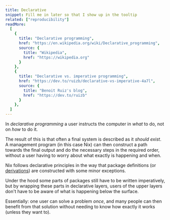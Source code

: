 ```yaml
---
title: Declarative
snippet: Fill me in later so that I show up in the tooltip
related: ["reproducibility"]
readMore:
  [
    {
      title: "Declarative programming",
      href: "https://en.wikipedia.org/wiki/Declarative_programming",
      source: {
        title: "Wikipedia",
        href: "https://wikipedia.org"
      }
    },
    {
      title: "Declarative vs. imperative programming",
      href: "https://dev.to/ruizb/declarative-vs-imperative-4a7l",
      source: {
        title: "Benoit Ruiz's blog",
        href: "https://dev.to/ruizb"
      }
    },
  ]
---
```


In *declarative programming* a user instructs the computer in *what* to do, not on *how* to do it.

The result of this is that often a final system is described as it *should exist*.
A management program (in this case Nix) can then construct a path towards the final output
and do the necessary steps in the required order, without a user having to worry about what exactly is happening and when.

Nix follows declarative principles in the way that package definitions
(or [derivations](/concepts/derivations)) are constructed with some minor exceptions.

Under the hood some parts of packages still have to be written imperatively, but by wrapping these parts in declarative layers,
users of the upper layers don't have to be aware of what is happening below the surface.

Essentially: one user can solve a problem *once*,
and many people can then benefit from that solution without needing to know how exactly it works (unless they want to).
